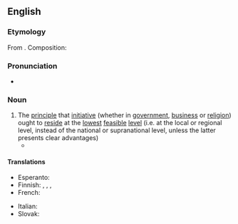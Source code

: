 ==English==
{{wikipedia}}

===Etymology===
From {{etyl|la|en}} {{m|la|subsidiarius}}. Composition: {{suffix|en|subsidiary|ity}}

===Pronunciation===
* {{IPA|en|/səbˌsɪdiˈæɹɪti/}}

===Noun===
{{en-noun|-|subsidiarities}}

# The [[principle]] that [[initiative]] (whether in [[government]], [[business]] or [[religion]]) ought to [[reside]] at the [[lowest]] [[feasible]] [[level]] (i.e. at the local or regional level, instead of the national or supranational level, unless the latter presents clear advantages)
#* {{quote-book|en|year=2012  |title=Politocracy: An Assessment of the Coercive Logic of the Territorial State and Ideas Around a Response to it|author=Koos Malan |page=282 |ISBN=|passage=According to the principle of '''subsidiarity''', government should be as habitative as possible. Government functions must therefore be exercised at the most habitative level, as close as possible to those affected by the exercise of such functions.}}

====Translations====
{{trans-top|principle}}
* Esperanto: {{t|eo|subsidiareco}}
* Finnish: {{t|fi|subsidiariteetti}}, {{t|fi|subsidiariteettiperiaate}}, {{t|fi|läheisyysperiaate}}, {{t|fi|toissijaisuusperiaaate}}
* French: {{t+|fr|subsidiarité|f}}
{{trans-mid}}
* Italian: {{t+|it|sussidiarietà|f}}
* Slovak: {{t|sk|subsidiarita|f}}
{{trans-bottom}}